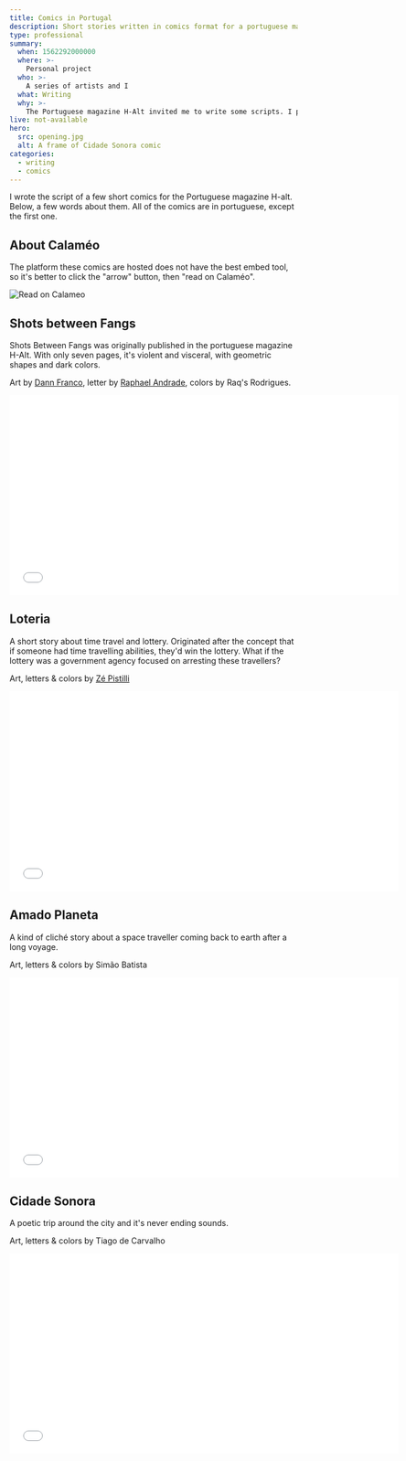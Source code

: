 ```yaml
---
title: Comics in Portugal
description: Short stories written in comics format for a portuguese magazine
type: professional
summary:
  when: 1562292000000
  where: >-
    Personal project
  who: >-
    A series of artists and I
  what: Writing
  why: >-
    The Portuguese magazine H-Alt invited me to write some scripts. I paired with several artists and produced four two-page comics.
live: not-available
hero:
  src: opening.jpg
  alt: A frame of Cidade Sonora comic
categories: 
  - writing
  - comics
---
```


I wrote the script of a few short comics for the Portuguese magazine H-alt. Below, a few words about them. All of the comics are in portuguese, except the first one.

## About Calaméo

The platform these comics are hosted does not have the best embed tool, so it's better to click the "arrow" button, then "read on Calaméo".

![Read on Calameo](./calameo.png)

## Shots between Fangs

Shots Between Fangs was originally published in the portuguese magazine H-Alt. With only seven pages, it's violent and visceral, with geometric shapes and dark colors.

Art by [Dann Franco](https://dannfranco.com/), letter by [Raphael Andrade](https://www.instagram.com/msrapoo/), colors by Raq's Rodrigues.

<iframe
  src="//v.calameo.com/?bkcode=0045074141c19633d5e1e&mode=viewer&view=book&page=22&showsharemenu=false"
  width="680"
  height="350"
  frameborder="0"
  allowtransparency
  allowfullscreen
  className="m-0">
</iframe>

## Loteria

A short story about time travel and lottery. Originated after the concept that if someone had time travelling abilities, they'd win the lottery. What if the lottery was a government agency focused on arresting these travellers?

Art, letters & colors by [Zé Pistilli](https://zepistilli.com/)

<iframe
  src="//v.calameo.com/?bkcode=00450741499dab522478b&mode=viewer&view=book&page=84&showsharemenu=false"
  width="680"
  height="350"
  frameborder="0"
  allowtransparency
  allowfullscreen
  className="m-0"
></iframe>

## Amado Planeta

A kind of cliché story about a space traveller coming back to earth after a long voyage.

Art, letters & colors by Simão Batista

<iframe
  src="//v.calameo.com/?bkcode=0045074141c19633d5e1e&mode=viewer&view=book&page=88&showsharemenu=false"
  width="680"
  height="350"
  frameborder="0"
  allowtransparency
  allowfullscreen
  className="m-0"
></iframe>

## Cidade Sonora

A poetic trip around the city and it's never ending sounds.

Art, letters & colors by Tiago de Carvalho

<iframe
  src="//v.calameo.com/?bkcode=0045074141c19633d5e1e&mode=viewer&view=book&page=120&showsharemenu=false"
  width="680"
  height="350"
  frameborder="0"
  allowtransparency
  allowfullscreen
  className="m-0"
></iframe>
